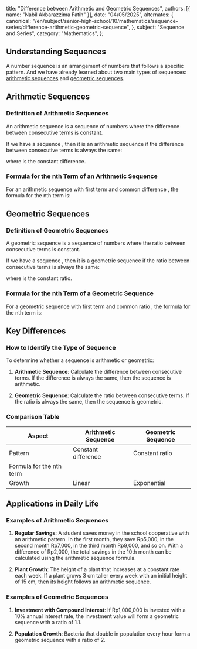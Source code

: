   title: "Difference between Arithmetic and Geometric Sequences",
  authors: [{ name: "Nabil Akbarazzima Fatih" }],
  date: "04/05/2025",
  alternates: {
    canonical:
      "/en/subject/senior-high-school/10/mathematics/sequence-series/difference-arithmetic-geometric-sequence",
  },
  subject: "Sequence and Series",
  category: "Mathematics",
};

## Understanding Sequences

A number sequence is an arrangement of numbers that follows a specific pattern. And we have already learned about two main types of sequences: [arithmetic sequences](/subject/senior-high-school/10/mathematics/sequence-series/arithmetic-sequence) and [geometric sequences](/subject/senior-high-school/10/mathematics/sequence-series/geometric-sequence).

## Arithmetic Sequences

### Definition of Arithmetic Sequences

An arithmetic sequence is a sequence of numbers where the difference between consecutive terms is constant.

If we have a sequence <InlineMath math="a_1, a_2, a_3, ..., a_n" />, then it is an arithmetic sequence if the difference between consecutive terms is always the same:

<BlockMath math="a_2 - a_1 = a_3 - a_2 = a_4 - a_3 = ... = a_n - a_{n-1} = b" />

where <InlineMath math="b" /> is the constant difference.

### Formula for the nth Term of an Arithmetic Sequence

For an arithmetic sequence with first term <InlineMath math="a" /> and common difference <InlineMath math="b" />, the formula for the nth term is:

<BlockMath math="U_n = a + (n-1)b" />

## Geometric Sequences

### Definition of Geometric Sequences

A geometric sequence is a sequence of numbers where the ratio between consecutive terms is constant.

If we have a sequence <InlineMath math="a_1, a_2, a_3, ..., a_n" />, then it is a geometric sequence if the ratio between consecutive terms is always the same:

<BlockMath math="\frac{a_2}{a_1} = \frac{a_3}{a_2} = \frac{a_4}{a_3} = ... = \frac{a_n}{a_{n-1}} = r" />

where <InlineMath math="r" /> is the constant ratio.

### Formula for the nth Term of a Geometric Sequence

For a geometric sequence with first term <InlineMath math="a" /> and common ratio <InlineMath math="r" />, the formula for the nth term is:

<BlockMath math="U_n = a \times r^{n-1}" />

## Key Differences

### How to Identify the Type of Sequence

To determine whether a sequence is arithmetic or geometric:

1. **Arithmetic Sequence**: Calculate the difference between consecutive terms. If the difference is always the same, then the sequence is arithmetic.

   <BlockMath math="b = a_2 - a_1 = a_3 - a_2 = a_4 - a_3 = ..." />

2. **Geometric Sequence**: Calculate the ratio between consecutive terms. If the ratio is always the same, then the sequence is geometric.
   <BlockMath math="r = \frac{a_2}{a_1} = \frac{a_3}{a_2} = \frac{a_4}{a_3} = ..." />

### Comparison Table

| Aspect                   | Arithmetic Sequence                    | Geometric Sequence                           |
| ------------------------ | -------------------------------------- | -------------------------------------------- |
| Pattern                  | Constant difference                    | Constant ratio                               |
| Formula for the nth term | <InlineMath math="U_n = a + (n-1)b" /> | <InlineMath math="U_n = a \times r^{n-1}" /> |
| Growth                   | Linear                                 | Exponential                                  |

## Applications in Daily Life

### Examples of Arithmetic Sequences

1. **Regular Savings**: A student saves money in the school cooperative with an arithmetic pattern. In the first month, they save Rp5,000, in the second month Rp7,000, in the third month Rp9,000, and so on. With a difference of Rp2,000, the total savings in the 10th month can be calculated using the arithmetic sequence formula.

2. **Plant Growth**: The height of a plant that increases at a constant rate each week. If a plant grows 3 cm taller every week with an initial height of 15 cm, then its height follows an arithmetic sequence.

### Examples of Geometric Sequences

1. **Investment with Compound Interest**: If Rp1,000,000 is invested with a 10% annual interest rate, the investment value will form a geometric sequence with a ratio of 1.1.

2. **Population Growth**: Bacteria that double in population every hour form a geometric sequence with a ratio of 2.
